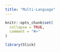 ```yaml
---
title: "Multi-Language"
---
```


```r
knitr::opts_chunk$set(
  collapse = TRUE,
  comment = "#>"
)
```

```r
library(Slick)
```

